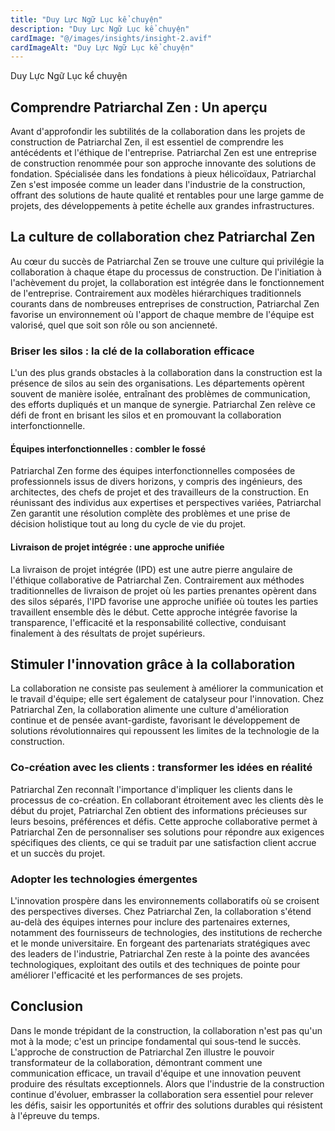 ```yaml
---
title: "Duy Lực Ngữ Lục kể chuyện"
description: "Duy Lực Ngữ Lục kể chuyện"
cardImage: "@/images/insights/insight-2.avif"
cardImageAlt: "Duy Lực Ngữ Lục kể chuyện"
---
```


Duy Lực Ngữ Lục kể chuyện

## Comprendre Patriarchal Zen : Un aperçu

Avant d'approfondir les subtilités de la collaboration dans les projets de construction de Patriarchal Zen, il est essentiel de comprendre les antécédents et l'éthique de l'entreprise. Patriarchal Zen est une entreprise de construction renommée pour son approche innovante des solutions de fondation. Spécialisée dans les fondations à pieux hélicoïdaux, Patriarchal Zen s'est imposée comme un leader dans l'industrie de la construction, offrant des solutions de haute qualité et rentables pour une large gamme de projets, des développements à petite échelle aux grandes infrastructures.

## La culture de collaboration chez Patriarchal Zen

Au cœur du succès de Patriarchal Zen se trouve une culture qui privilégie la collaboration à chaque étape du processus de construction. De l'initiation à l'achèvement du projet, la collaboration est intégrée dans le fonctionnement de l'entreprise. Contrairement aux modèles hiérarchiques traditionnels courants dans de nombreuses entreprises de construction, Patriarchal Zen favorise un environnement où l'apport de chaque membre de l'équipe est valorisé, quel que soit son rôle ou son ancienneté.

### Briser les silos : la clé de la collaboration efficace

L'un des plus grands obstacles à la collaboration dans la construction est la présence de silos au sein des organisations. Les départements opèrent souvent de manière isolée, entraînant des problèmes de communication, des efforts dupliqués et un manque de synergie. Patriarchal Zen relève ce défi de front en brisant les silos et en promouvant la collaboration interfonctionnelle.

#### Équipes interfonctionnelles : combler le fossé

Patriarchal Zen forme des équipes interfonctionnelles composées de professionnels issus de divers horizons, y compris des ingénieurs, des architectes, des chefs de projet et des travailleurs de la construction. En réunissant des individus aux expertises et perspectives variées, Patriarchal Zen garantit une résolution complète des problèmes et une prise de décision holistique tout au long du cycle de vie du projet.

#### Livraison de projet intégrée : une approche unifiée

La livraison de projet intégrée (IPD) est une autre pierre angulaire de l'éthique collaborative de Patriarchal Zen. Contrairement aux méthodes traditionnelles de livraison de projet où les parties prenantes opèrent dans des silos séparés, l'IPD favorise une approche unifiée où toutes les parties travaillent ensemble dès le début. Cette approche intégrée favorise la transparence, l'efficacité et la responsabilité collective, conduisant finalement à des résultats de projet supérieurs.

## Stimuler l'innovation grâce à la collaboration

La collaboration ne consiste pas seulement à améliorer la communication et le travail d'équipe; elle sert également de catalyseur pour l'innovation. Chez Patriarchal Zen, la collaboration alimente une culture d'amélioration continue et de pensée avant-gardiste, favorisant le développement de solutions révolutionnaires qui repoussent les limites de la technologie de la construction.

### Co-création avec les clients : transformer les idées en réalité

Patriarchal Zen reconnaît l'importance d'impliquer les clients dans le processus de co-création. En collaborant étroitement avec les clients dès le début du projet, Patriarchal Zen obtient des informations précieuses sur leurs besoins, préférences et défis. Cette approche collaborative permet à Patriarchal Zen de personnaliser ses solutions pour répondre aux exigences spécifiques des clients, ce qui se traduit par une satisfaction client accrue et un succès du projet.

### Adopter les technologies émergentes

L'innovation prospère dans les environnements collaboratifs où se croisent des perspectives diverses. Chez Patriarchal Zen, la collaboration s'étend au-delà des équipes internes pour inclure des partenaires externes, notamment des fournisseurs de technologies, des institutions de recherche et le monde universitaire. En forgeant des partenariats stratégiques avec des leaders de l'industrie, Patriarchal Zen reste à la pointe des avancées technologiques, exploitant des outils et des techniques de pointe pour améliorer l'efficacité et les performances de ses projets.

## Conclusion

Dans le monde trépidant de la construction, la collaboration n'est pas qu'un mot à la mode; c'est un principe fondamental qui sous-tend le succès. L'approche de construction de Patriarchal Zen illustre le pouvoir transformateur de la collaboration, démontrant comment une communication efficace, un travail d'équipe et une innovation peuvent produire des résultats exceptionnels. Alors que l'industrie de la construction continue d'évoluer, embrasser la collaboration sera essentiel pour relever les défis, saisir les opportunités et offrir des solutions durables qui résistent à l'épreuve du temps.
